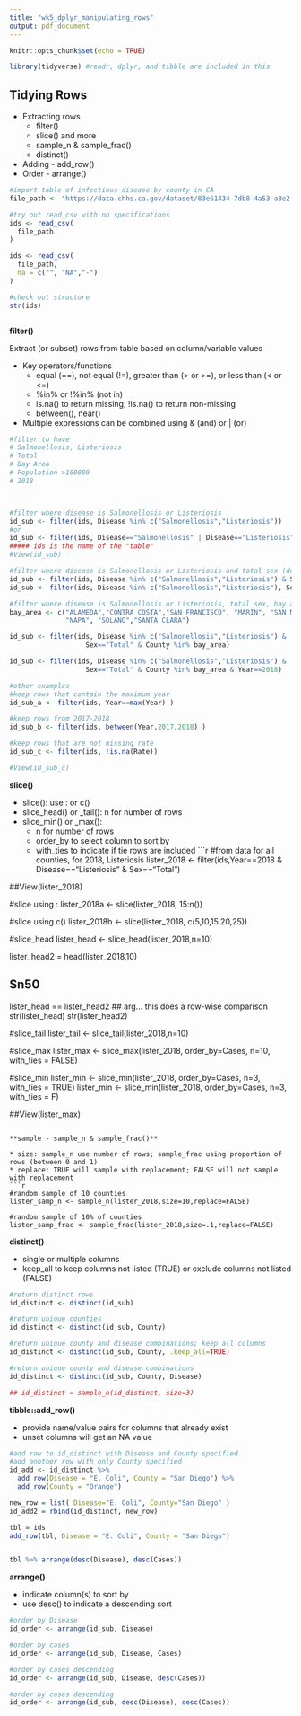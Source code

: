 ---
title: "wk5_dplyr_manipulating_rows"
output: pdf_document
---

```{r setup, include=FALSE}
knitr::opts_chunk$set(echo = TRUE)

library(tidyverse) #readr, dplyr, and tibble are included in this
```

## Tidying Rows
* Extracting rows
  + filter()
  + slice() and more
  + sample_n & sample_frac()
  + distinct()
* Adding - add_row()
* Order - arrange()



```{r}

#import table of infectious disease by county in CA
file_path <- "https://data.chhs.ca.gov/dataset/03e61434-7db8-4a53-a3e2-1d4d36d6848d/resource/75019f89-b349-4d5e-825d-8b5960fc028c/download/idb_odp_2001-2018.csv"

#try out read_csv with no specifications
ids <- read_csv(
  file_path
)

ids <- read_csv(
  file_path,
  na = c("", "NA","-")
)

#check out structure 
str(ids)



```

**filter()**

Extract (or subset) rows from table based on column/variable values

* Key operators/functions
  + equal (==), not equal (!=), greater than (> or >=), or less than (< or <=)
  + %in% or !%in% (not in)
  + is.na() to return missing; !is.na() to return non-missing
  + between(), near()
* Multiple expressions can be combined using & (and) or | (or)
```{r}
#filter to have 
# Salmonellosis, Listeriosis
# Total 
# Bay Area
# Population >100000
# 2018



#filter where disease is Salmonellosis or Listeriosis
id_sub <- filter(ids, Disease %in% c("Salmonellosis","Listeriosis"))
#or
id_sub <- filter(ids, Disease=="Salmonellosis" | Disease=="Listeriosis")
##### ids is the name of the "table"
#View(id_sub)

#filter where disease is Salmonellosis or Listeriosis and total sex (don't need male or female)
id_sub <- filter(ids, Disease %in% c("Salmonellosis","Listeriosis") & Sex=="Total" )
id_sub <- filter(ids, Disease %in% c("Salmonellosis","Listeriosis"), Sex=="Total" )

#filter where disease is Salmonellosis or Listeriosis, total sex, bay area
bay_area <- c("ALAMEDA","CONTRA COSTA","SAN FRANCISCO", "MARIN", "SAN MATEO", "SONOMA", 
              "NAPA", "SOLANO","SANTA CLARA")

id_sub <- filter(ids, Disease %in% c("Salmonellosis","Listeriosis") & 
                   Sex=="Total" & County %in% bay_area)

id_sub <- filter(ids, Disease %in% c("Salmonellosis","Listeriosis") & 
                   Sex=="Total" & County %in% bay_area & Year==2018)

#other examples
#keep rows that contain the maximum year
id_sub_a <- filter(ids, Year==max(Year) )

#keep rows from 2017-2018 
id_sub_b <- filter(ids, between(Year,2017,2018) )

#keep rows that are not missing rate
id_sub_c <- filter(ids, !is.na(Rate))

#View(id_sub_c)

```

**slice()**

* slice(): use : or c()
* slice_head() or _tail(): n for number of rows
* slice_min() or _max(): 
  + n for number of rows
  + order_by to select column to sort by
  + with_ties to indicate if tie rows are included
```{r}
#from data for all counties, for 2018, Listeriosis
lister_2018 <- filter(ids,Year==2018 & Disease=="Listeriosis" & Sex=="Total")

##View(lister_2018)

#slice using : 
lister_2018a <- slice(lister_2018, 15:n())

#slice using c()
lister_2018b <- slice(lister_2018, c(5,10,15,20,25))

#slice_head
lister_head <- slice_head(lister_2018,n=10)

lister_head2 = head(lister_2018,10)

## Sn50
lister_head == lister_head2 
## arg... this does a row-wise comparison
str(lister_head)
str(lister_head2)

#slice_tail
lister_tail <- slice_tail(lister_2018,n=10)

#slice_max
lister_max <- slice_max(lister_2018, order_by=Cases, n=10, with_ties = FALSE)

#slice_min
lister_min <- slice_min(lister_2018, order_by=Cases, n=3, with_ties = TRUE)
lister_min <- slice_min(lister_2018, order_by=Cases, n=3, with_ties = F)


##View(lister_max)

```

**sample - sample_n & sample_frac()**

* size: sample_n use number of rows; sample_frac using proportion of rows (between 0 and 1)
* replace: TRUE will sample with replacement; FALSE will not sample with replacement
```{r}

#random sample of 10 counties
lister_samp_n <- sample_n(lister_2018,size=10,replace=FALSE)

#random sample of 10% of counties
lister_samp_frac <- sample_frac(lister_2018,size=.1,replace=FALSE)

```

**distinct()**

* single or multiple columns
* keep_all to keep columns not listed (TRUE) or exclude columns not listed (FALSE)
```{r}
#return distinct rows
id_distinct <- distinct(id_sub)

#return unique counties
id_distinct <- distinct(id_sub, County)

#return unique county and disease combinations; keep all columns
id_distinct <- distinct(id_sub, County, .keep_all=TRUE)

#return unique county and disease combinations
id_distinct <- distinct(id_sub, County, Disease)

## id_distinct = sample_n(id_distinct, size=3)

```


**tibble::add_row()**

* provide name/value pairs for columns that already exist
* unset columns will get an NA value
```{r}
#add row to id_distinct with Disease and County specified
#add another row with only County specified
id_add <- id_distinct %>%
  add_row(Disease = "E. Coli", County = "San Diego") %>%
  add_row(County = "Orange")

new_row = list( Disease="E. Coli", County="San Diego" )
id_add2 = rbind(id_distinct, new_row)

tbl = ids
add_row(tbl, Disease = "E. Coli", County = "San Diego")


tbl %>% arrange(desc(Disease), desc(Cases)) 

```


**arrange()**

* indicate column(s) to sort by
* use desc() to indicate a descending sort
```{r}
#order by Disease
id_order <- arrange(id_sub, Disease)

#order by cases 
id_order <- arrange(id_sub, Disease, Cases)

#order by cases descending
id_order <- arrange(id_sub, Disease, desc(Cases))

#order by cases descending
id_order <- arrange(id_sub, desc(Disease), desc(Cases))



```

